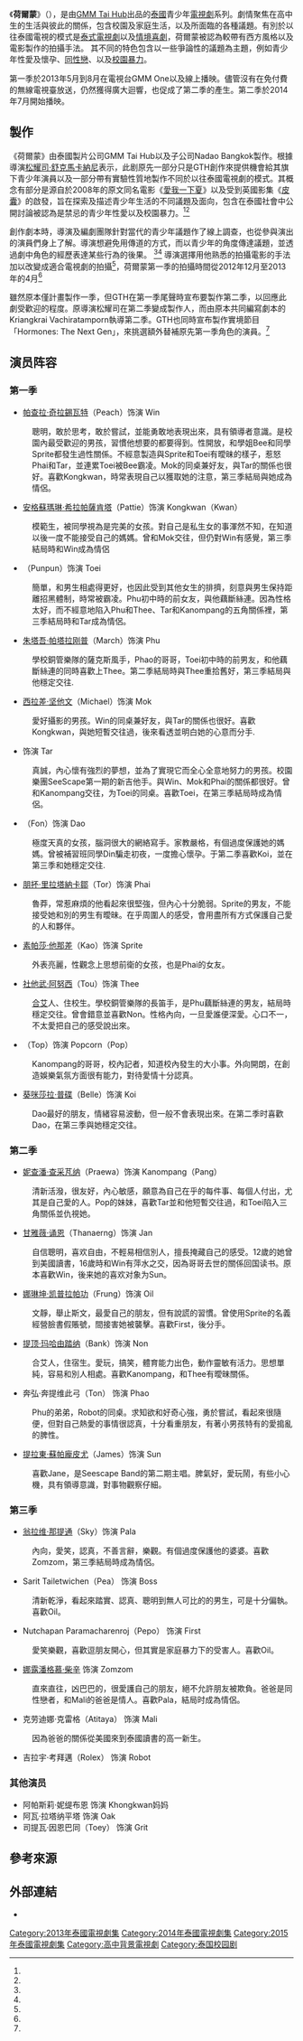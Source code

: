 {{Infobox television
| show_name = 荷爾蒙
| image = 
| image_size = 
| image_alt = 
| caption = 
| show_name_2 = 
| genre = 青少年
| format =
| creator = 
| writer= 
| director= {{Plainlist|
*[[松耀司·舒克馬卡納尼|松耀司·舒克馬卡納尼]]
*Kriangkrai Vachiratamporn}}
| starring =
| theme_music_composer     = 
| opentheme = 
| endtheme  = 
| country                  = 泰國
| language                 = 泰語
| num_seasons              = 3
| num_episodes             = 42
| cinematography           = 
| camera                   = 
| runtime                  = 
| company                  = {{Plainlist|
*[[GMM_Tai_Hub|GMM Tai Hub]]
*[[Nadao_Bangkok|Nadao Bangkok]]}}
| distributor              = 
| channel                  = {{Plainlist|
*[[GMM_One|GMM One]]
*GTH On Air}}
| picture_format           = 
| audio_format             = 
| first_aired              = {{Start date|2013|05|18|df=yes}}
| website                  = https://www.facebook.com/HormonesTheSeries
| production_website       = 
}}
《'''荷爾蒙'''》（{{lang-en|Hormones: The Series}}），是由[[GMM_Tai_Hub|GMM Tai Hub]]出品的[[泰國|泰國]]青少年[[電視劇|電視劇]]系列。劇情聚焦在高中生的生活與彼此的關係，包含校園及家庭生活，以及所面臨的各種議題。有別於以往泰國電視的模式是[[泰国电视剧|泰式電視劇]]以及[[情境喜劇|情境喜劇]]，荷爾蒙被認為較帶有西方風格以及電影製作的拍攝手法。 其不同的特色包含以一些爭論性的議題為主題，例如青少年性愛及懷孕、[[同性戀|同性戀]]、以及[[校園暴力|校園暴力]]。

第一季於2013年5月到8月在電視台GMM One以及線上播映。儘管沒有在免付費的無線電視臺放送，仍然獲得廣大迴響，也促成了第二季的產生。第二季於2014年7月開始播映。

==製作==
《荷爾蒙》由泰國製片公司GMM Tai Hub以及子公司Nadao Bangkok製作。根據導演[[松耀司·舒克馬卡納尼|松耀司·舒克馬卡納尼]]表示，此剧原先一部分只是GTH創作來提供機會給其旗下青少年演員以及一部分帶有實驗性質地製作不同於以往泰國電視劇的模式。其概念有部分是源自於2008年的原文同名電影《[[愛我一下夏|愛我一下夏]]》以及受到英國影集《[[皮囊|皮囊]]》的啟發，旨在探索及描述青少年生活的不同議題及面向，包含在泰國社會中公開討論被認為是禁忌的青少年性愛以及校園暴力。<ref name="s1e0" /><ref name="trouble" />

創作劇本時，導演及編劇團隊針對當代的青少年議題作了線上調查，也從參與演出的演員們身上了解。導演想避免用傳道的方式，而以青少年的角度傳達議題，並透過劇中角色的經歷表達某些行為的後果。 <ref name="stalking" /><ref name="trouble" /> 導演選擇用他熟悉的拍攝電影的手法加以改變成適合電視劇的拍攝<ref name="s1e0" />，荷爾蒙第一季的拍攝時間從2012年12月至2013年的4月<ref name="s1e14" />

雖然原本僅計畫製作一季，但GTH在第一季尾聲時宣布要製作第二季，以回應此劇受歡迎的程度。原導演松耀司在第二季變成製作人，而由原本共同編寫劇本的Kriangkrai Vachiratamporn執導第二季。GTH也同時宣布製作實境節目 「Hormones: The Next Gen」，來挑選額外替補原先第一季角色的演員。<ref name="shot" />

==演员阵容==
===第一季===
* [[帕查拉·奇拉錫瓦特|帕查拉·奇拉錫瓦特]]（Peach）饰演 Win 
: 聰明，敢於思考，敢於嘗試，並能勇敢地表現出來，具有領導者意識。是校園內最受歡迎的男孩，習慣他想要的都要得到。性開放，和學姐Bee和同學Sprite都發生過性關係。不經意製造與Sprite和Toei有曖昧的樣子，惹怒Phai和Tar，並連累Toei被Bee霸凌。Mok的同桌兼好友，與Tar的關係也很好。喜歡Kongkwan，時常表現自己以獲取她的注意，第三季結局與她成為情侶。
* [[安格蘇瑪琳·希拉帕薩肯塔|安格蘇瑪琳·希拉帕薩肯塔]]（Pattie）饰演 Kongkwan（Kwan）
: 模範生，被同學視為是完美的女孩。對自己是私生女的事渾然不知，在知道以後一度不能接受自己的媽媽。曾和Mok交往，但仍對Win有感覺，第三季結局時和Win成為情侶
* {{tsl|en|Sutatta Udomsilp|苏卡达·顾珑希}}（Punpun）饰演 Toei 
: 簡單，和男生相處得更好，也因此受到其他女生的排擠，刻意與男生保持距離招黑體制，時常被霸凌。Phu初中時的前女友，與他藕斷絲連。因為性格太好，而不經意地陷入Phu和Thee、Tar和Kanompang的五角關係裡，第三季結局時和Tar成為情侶。
* [[朱塔吾·帕塔拉刚普|朱塔吾·帕塔拉刚普]]（March）饰演 Phu 
: 學校銅管樂隊的薩克斯風手，Phao的哥哥，Toei初中時的前男友，和他藕斷絲連的同時喜歡上Thee。第二季結局時與Thee重拾舊好，第三季結局與他穩定交往.
* [[西拉差·坚他文|西拉差·坚他文]]（Michael）饰演 Mok
: 愛好攝影的男孩。Win的同桌兼好友，與Tar的關係也很好。喜歡Kongkwan，與她短暫交往過，後來看透並明白她的心意而分手.
* {{tsl|en|Gunn Junhavat|甘·纯郝哇}} 饰演 Tar
: 真誠，內心懷有強烈的夢想，並為了實現它而全心全意地努力的男孩。校園樂團SeeScape第一期的新吉他手。與Win、Mok和Phai的關係都很好。曾和Kanompang交往，为Toei的同桌。喜歡Toei，在第三季結局時成為情侶。
* {{tsl|en|Sananthachat Thanapatpisal|苼楠塔茬·塔纳潘披散}}（Fon）饰演 Dao
: 極度天真的女孩，腦洞很大的網絡寫手。家教嚴格，有個過度保護她的媽媽。曾被補習班同學Din騙走初夜，一度擔心懷孕。于第二季喜歡Koi，並在第三季和她穩定交往.
* [[朋抔·里拉塔納卡鄒|朋抔·里拉塔納卡鄒]]（Tor）饰演 Phai
: 魯莽，常惹麻煩的他看起來很堅強，但內心十分脆弱。Sprite的男友，不能接受她和別的男生有曖昧。在乎周圍人的感受，會用盡所有方式保護自己愛的人和夥伴。
* [[素帕莎·他那差|素帕莎·他那差]]（Kao）饰演 Sprite
: 外表亮麗，性觀念上思想前衛的女孩，也是Phai的女友。
* [[社他武·阿努西|社他武·阿努西]]（Tou）饰演 Thee
: [[合艾|合艾]]人、住校生。學校銅管樂隊的長笛手，是Phu藕斷絲連的男友，結局時穩定交往。曾會錯意並喜歡Non。性格內向，一旦愛誰便深愛。心口不一，不太愛把自己的感受說出來。
* {{tsl|th|ณภัทร โชคจินดาชัย|纳帕·崇金达柴}}（Top）饰演 Popcorn（Pop）
: Kanompang的哥哥，校內記者，知道校內發生的大小事。外向開朗，在創造娛樂氣氛方面很有能力，對待愛情十分認真。
* [[葵咪莎拉·普碟|葵咪莎拉·普碟]]（Belle）饰演 Koi
: Dao最好的朋友，情緒容易波動，但一般不會表現出來。在第二季时喜歡Dao，在第三季與她穩定交往。

===第二季===
* [[妮查潘·查采芃纳|妮查潘·查采芃纳]]（Praewa）饰演 Kanompang（Pang）
: 清新活潑，很友好，內心敏感，願意為自己在乎的每件事、每個人付出，尤其是自己愛的人。Pop的妹妹，喜歡Tar並和他短暫交往過，和Toei陷入三角關係並仇視她。
* [[甘雅薇·诵恩|甘雅薇·诵恩]]（Thanaerng）饰演 Jan
: 自信聰明，喜欢自由，不輕易相信別人，擅長掩藏自己的感受。12歲的她曾到美國讀書，16歲時和Win有萍水之交，因為哥哥去世的關係回国读书。原本喜歡Win，後来她的喜欢对象为Sun。
* [[娜琳坤·凯普拉帕功|娜琳坤·凯普拉帕功]]（Frung）饰演 Oil
: 文靜，舉止斯文，最愛自己的朋友，但有說謊的習慣。曾使用Sprite的名義經營臉書假賬號，間接害她被襲擊。喜歡First，後分手。
* [[提顶·玛哈由踏纳|提顶·玛哈由踏纳]]（Bank）饰演 Non
: 合艾人，住宿生。愛玩，搞笑，體育能力出色，動作靈敏有活力。思想單純，容易和別人相處。喜歡Kanompang，和Thee有曖昧關係。
* 奔弘·奔提维此弓（Ton） 饰演 Phao
: Phu的弟弟，Robot的同桌。求知欲和好奇心強，勇於嘗試，看起來很隨便，但對自己熱愛的事情很認真，十分看重朋友，有著小男孩特有的愛搗亂的脾性。
* [[提拉東·蘇帕龐皮尤|提拉東·蘇帕龐皮尤]]（James）饰演 Sun
: 喜歡Jane，是Seescape Band的第二期主唱。脾氣好，愛玩鬧，有些小心機，具有領導意識，對事物觀察仔細。

===第三季===
* [[翁拉维·那提通|翁拉维·那提通]]（Sky）饰演 Pala
: 內向，愛笑，認真，不善言辭，樂觀。有個過度保護他的婆婆。喜歡Zomzom，第三季結局時成為情侶。
* Sarit Tailetwichen（Pea） 饰演 Boss
: 清新乾淨，看起來踏實、認真、聰明到無人可比的的男生，可是十分偏執。喜歡Oil。
* Nutchapan Paramacharenroj（Pepo） 饰演 First
: 愛笑樂觀，喜歡逗朋友開心，但其實是家庭暴力下的受害人。喜歡Oil。
* [[娜露潘格慕·柴辛|娜露潘格慕·柴辛]] 饰演 Zomzom
: 直來直往，凶巴巴的，很愛護自己的朋友，絕不允許朋友被欺負。爸爸是同性戀者，和Mali的爸爸是情人。喜歡Pala，結局时成為情侶。
* 克劳迪娜·克雷格（Atitaya） 饰演 Mali
: 因為爸爸的關係從美國來到泰國讀書的高一新生。
* 吉拉宇·考拜邁（Rolex） 饰演 Robot

===其他演员===
* 阿帕斯莉·妮缇布恩 饰演 Khongkwan妈妈
* 阿瓦·拉塔纳平塔 饰演 Oak
* 司提瓦·因恩巴同（Toey） 饰演 Grit

==參考來源==
{{reflist|refs=
<ref name="trouble">{{cite news|last1=Pajee|first1=Parinyaporn|title=The trouble with our Teens|url=http://nationmultimedia.com/life/The-trouble-with-our-Teens-30210506.html|accessdate=10 August 2014|work=The Nation|date= 2013-07-16|archive-url=https://web.archive.org/web/20140812212756/http://nationmultimedia.com/life/The-trouble-with-our-Teens-30210506.html|archive-date=2014-08-12|dead-url=yes}}</ref>
<ref name="stalking">{{cite news|title=Stalking the wild teenager|url=http://www.nationmultimedia.com/life/Stalking-the-wild-teenager-30209234.html|accessdate=2014-08-10|work=The Nation|date=2013-06-28|archive-date=2016-03-03|archive-url=https://web.archive.org/web/20160303213150/http://www.nationmultimedia.com/life/Stalking-the-wild-teenager-30209234.html|dead-url=no}}</ref>
<ref name="shot">{{cite news|last1=Chanasongkram|first1=Kanokporn|title=A new shot of Hormones|url=http://www.bangkokpost.com/lifestyle/film/419764/a-new-shot-of-hormones|accessdate=2014-08-11|work=[[Bangkok_Post|Bangkok Post]]|date=2014-07-10}}</ref>
<ref name="s1e0">{{cite AV media | people=Tantisangwarakun, Puchong (director) | date=2013-05-18 | title=HORMONES วัยว้าวุ่น EP.0 ตอนพิเศษ 18 พ.ค.56 แนะนำตัวละคร | trans_title=Hormones Wai Wawun Ep.0 Special (18 May 2013): character introduction | medium=Television production | location=[[曼谷|曼谷]] | publisher=GTH | url=http://www.youtube.com/watch?v=lcAL5u-7HcU | access-date=2014-09-11 | archive-date=2016-04-26 | archive-url=https://web.archive.org/web/20160426194108/https://www.youtube.com/watch?v=lcAL5u-7HcU | dead-url=no }}</ref>
<ref name="s1e14">{{cite AV media | people=Tantisangwarakun, Puchong & Thachai Komonphet (directors) | date=2013-08-24 | title=HORMONES วัยว้าวุ่น EP.14 เส้นทางวันว้าวุ่น 24 ส.ค.56 | trans_title=Hormones Wai Wawun Ep.14 The making of (24 August 2013) | medium=Television production | location=[[曼谷|曼谷]] | publisher=GTH | url=http://www.youtube.com/watch?v=R027MtlXbLc | access-date=2014-09-11 | archive-date=2016-05-10 | archive-url=https://web.archive.org/web/20160510041047/https://www.youtube.com/watch?v=R027MtlXbLc | dead-url=no }}</ref>
}}

==外部連結==
* {{facebook|HormonesTheSeries}}{{Wayback|url=https://www.facebook.com/HormonesTheSeries |date=20151106205418 }}

[[Category:2013年泰國電視劇集|Category:2013年泰國電視劇集]]
[[Category:2014年泰國電視劇集|Category:2014年泰國電視劇集]]
[[Category:2015年泰國電視劇集|Category:2015年泰國電視劇集]]
[[Category:高中背景電視劇|Category:高中背景電視劇]]
[[Category:泰国校园剧|Category:泰国校园剧]]
